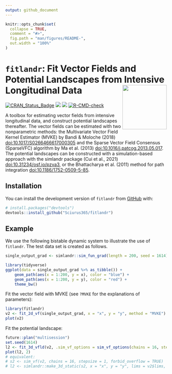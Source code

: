 ```yaml
---
output: github_document
---
```


<!-- README.md is generated from README.Rmd. Please edit that file -->

```r
knitr::opts_chunk$set(
  collapse = TRUE,
  comment = "#>",
  fig.path = "man/figures/README-",
  out.width = "100%"
)
```

# `fitlandr`: Fit Vector Fields and Potential Landscapes from Intensive Longitudinal Data <img src='man/figures/logo.png' align="right" height="138" />

<!-- badges: start -->
[![CRAN_Status_Badge](https://www.r-pkg.org/badges/version/fitlandr)](https://cran.r-project.org/package=fitlandr)
![](https://img.shields.io/badge/lifecycle-experimental-orange.svg)
[![](https://cranlogs.r-pkg.org/badges/fitlandr)](https://cran.r-project.org/package=fitlandr)
[![R-CMD-check](https://github.com/Sciurus365/fitlandr/actions/workflows/R-CMD-check.yaml/badge.svg)](https://github.com/Sciurus365/fitlandr/actions/workflows/R-CMD-check.yaml)
<!-- badges: end -->

A toolbox for estimating vector fields from intensive
    longitudinal data, and construct potential landscapes thereafter. The
    vector fields can be estimated with two nonparametric methods: the
    Multivariate Vector Field Kernel Estimator (MVKE) by Bandi & Moloche
    (2018) <doi:10.1017/S0266466617000305> and the Sparse Vector Field
    Consensus (SparseVFC) algorithm by Ma et al.  (2013)
    <doi:10.1016/j.patcog.2013.05.017>. The potential landscapes can be
    constructed with a simulation-based approach with the simlandr
    package (Cui et al., 2021) <doi:10.31234/osf.io/pzva3>, or the Bhattacharya et al. (2011) method for path integration
    <doi:10.1186/1752-0509-5-85>.

## Installation

You can install the development version of `fitlandr` from [GitHub](https://github.com/) with:

``` r
# install.packages("devtools")
devtools::install_github("Sciurus365/fitlandr")
```

## Example

We use the following bistable dynamic system to illustrate the use of `fitlandr`. The test data set is created as follows.

```r
single_output_grad <- simlandr::sim_fun_grad(length = 200, seed = 1614)

library(tidyverse)
ggplot(data = single_output_grad %>% as_tibble()) +
	geom_path(aes(x = 1:200, y = x), color = "blue") +
	geom_path(aes(x = 1:200, y = y), color = "red") +
	theme_bw()
```

Fit the vector field with MVKE (see `?MVKE` for the explanations of parameters):

```r
library(fitlandr)
v2 <- fit_2d_vf(single_output_grad, x = "x", y = "y", method = "MVKE")
plot(v2)
```

Fit the potential landscape:

```r
future::plan("multisession")
set.seed(1614)
l2 <- fit_3d_vfld(v2, .sim_vf_options = sim_vf_options(chains = 16, stepsize = 1, forbid_overflow = TRUE), .simlandr_options = simlandr_options(adjust = 5, Umax = 4))
plot(l2, 2)
# equivalent:
# s2 <- sim_vf(v2, chains = 16, stepsize = 1, forbid_overflow = TRUE)
# l2 <- simlandr::make_3d_static(s2, x = "x", y = "y", lims = v2$lims, adjust = 5, Umax = 4)
```

